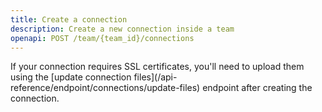 ```yaml
---
title: Create a connection
description: Create a new connection inside a team
openapi: POST /team/{team_id}/connections
---
```


<Note>
  If your connection requires SSL certificates, you'll need to upload them using the [update connection files](/api-reference/endpoint/connections/update-files) endpoint after creating the connection.
</Note>
